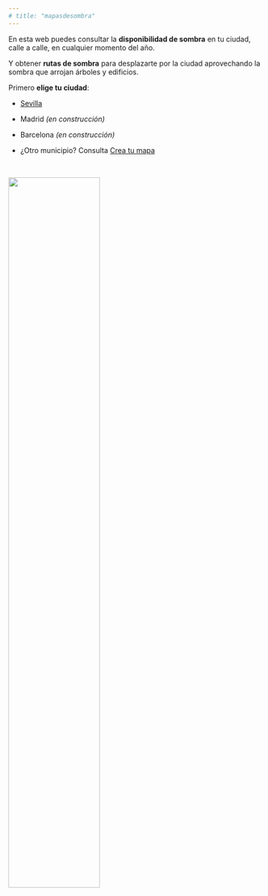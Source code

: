 ```yaml
---
# title: "mapasdesombra"
---
```


En esta web puedes consultar la **disponibilidad de sombra** en tu ciudad, calle a calle, en cualquier momento del año. 

Y obtener **rutas de sombra** para desplazarte por la ciudad aprovechando la sombra que arrojan árboles y edificios.

Primero **elige tu ciudad**:

- [Sevilla](Sevilla.qmd)

- Madrid *(en construcción)*

- Barcelona *(en construcción)*

- ¿Otro municipio? Consulta [Crea tu mapa](crea-tu-mapa.qmd)

<br>

![](img/sombras.png){width="60%" fig-align="center"}


